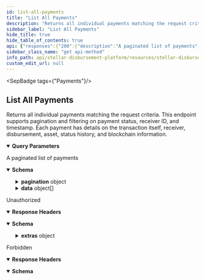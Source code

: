 ```yaml
---
id: list-all-payments
title: "List All Payments"
description: "Returns all individual payments matching the request criteria. This endpoint supports pagination and filtering on payment status, receiver ID, and timestamp. Each payment has details on the transaction itself, receiver, disbursement, asset, status history, and blockchain information."
sidebar_label: "List All Payments"
hide_title: true
hide_table_of_contents: true
api: {"responses":{"200":{"description":"A paginated list of payments","content":{"application/json":{"schema":{"type":"object","properties":{"pagination":{"type":"object","properties":{"next":{"type":"string","example":"?page=3&page_limit=2"},"prev":{"type":"string","example":"?page=1&page_limit=2"},"pages":{"type":"integer","example":8},"total":{"type":"integer","example":16}}},"data":{"type":"array","items":{"type":"object","properties":{"id":{"type":"string","example":"ddf22f55-3259-4822-a4e2-ce01334997f4"},"amount":{"type":"string","example":"100.00"},"stellar_transaction_id":{"type":"string","example":"0b339d1c89d314186b8147c2af4c9a9ed5bbdbcd7ada8d138633907649b"},"stellar_operation_id":{"type":"string"},"status":{"type":"string","enum":["DRAFT","READY","PENDING","PAUSED","SUCCESS","FAILED"]},"status_history":{"type":"array","items":{"type":"object","properties":{"status":{"type":"string","enum":["DRAFT","READY","PENDING","PAUSED","SUCCESS","FAILED"]},"status_message":{"type":"string"},"timestamp":{"type":"string","format":"date-time","example":"2023-02-03T10:45:51.000Z"}}}},"disbursement":{"type":"object","properties":{"id":{"type":"string","format":"uuid","description":"The unique identifier of the disbursement","example":"c51ba1d5-52d3-412f-a59c-6ef32d59ab43"},"name":{"type":"string","description":"The name of the disbursement","example":"disbursement-june-29"},"status":{"type":"string","enum":["DRAFT","READY","STARTED","PAUSED","COMPLETED"]},"created_at":{"type":"string","format":"date-time","description":"The creation timestamp of the disbursement","example":"2023-06-30T01:22:57.831975Z"},"updated_at":{"type":"string","format":"date-time","description":"The last update timestamp of the disbursement","example":"2023-06-30T01:22:58.316511Z"}}},"asset":{"type":"object","properties":{"id":{"type":"string","example":"ffaec4b3-46b0-4db4-a4c4-6c3508057705"},"code":{"type":"string","description":"Asset code","example":"USDC"},"issuer":{"type":"string","description":"Asset issuer address","example":"GBBD47IF6LWK7P7MDEVSCWR7DPUWV3NY3DTQEVFL4NAT4AQH3ZLLFLA5"},"created_at":{"type":"string","format":"date-time","example":"2023-02-03T10:45:51.000Z"},"updated_at":{"type":"string","format":"date-time","example":"2023-02-03T10:45:51.000Z"},"deleted_at":{"type":"string","format":"date-time","example":"2023-06-03T10:55:51.000Z"}}},"receiver_wallet":{"type":"object","properties":{"id":{"type":"string","example":"803031d4-1d04-4879-b6d9-dc5641f9988e"},"receiver":{"type":"object","properties":{"id":{"type":"string","example":"029e2ed0-feb6-4c40-8b47-0836a85741a2"}}},"wallet":{"type":"object","properties":{"id":{"type":"string","example":"5ada9ed5-455a-4782-a0ee-160767e0deb1"},"name":{"type":"string","example":"Vibrant Assist"},"homepage":{"type":"string","example":"https://vibrantapp.com"}}},"stellar_address":{"type":"string","example":"GCXAJ3XJ3VK3JFH3QMDFOSKM2NMMZBSO3VIT6EUPQWSDW2J74M23RRSL"},"created_at":{"type":"string","example":"2023-02-03T10:45:51.000Z"},"updated_at":{"type":"string","example":"2023-02-03T10:45:51.000Z"},"status":{"type":"string","enum":["DRAFT","READY","REGISTERED","FLAGGED"]}}},"created_at":{"type":"string","format":"date-time","example":"2023-02-03T10:45:51.000Z"},"updated_at":{"type":"string","format":"date-time","example":"2023-02-03T10:45:51.000Z"}}}}}}}}},"401":{"description":"Unauthorized","headers":{},"content":{"application/json":{"schema":{"type":"object","properties":{"error":{"type":"string"},"extras":{"type":"object","properties":{"status":{"type":"number"},"message":{"type":"string"}}}},"example":{"error":"Not authorized","extras":{"status":401,"message":"Not authorized"}}},"examples":{"response":{"value":{"error":"Not authorized","extras":{"status":401,"message":"Not authorized"}}}}}}},"403":{"description":"Forbidden","headers":{},"content":{"application/json":{"schema":{"type":"object","properties":{"error":{"type":"string"}},"example":{"error":"Forbidden"}},"examples":{"response":{"value":{"error":"Forbidden"}}}}}}},"operationId":"List All Payments","description":"Returns all individual payments matching the request criteria. This endpoint supports pagination and filtering on payment status, receiver ID, and timestamp. Each payment has details on the transaction itself, receiver, disbursement, asset, status history, and blockchain information.","tags":["Payments"],"parameters":[{"name":"page","in":"query","description":"The page requested.","required":false,"schema":{"type":"number","default":1}},{"name":"page_limit","in":"query","description":"Define how many results will be returned in the response.","required":false,"schema":{"type":"number","default":20}},{"name":"status","in":"query","description":"Exact match on the status of the payment.","required":false,"example":"DRAFT","schema":{"type":"string","enum":["DRAFT","READY","PENDING","PAUSED","SUCCESS","FAILED"]}},{"name":"receiver_id","in":"query","description":"UUID that represents a receiver in the database","required":false,"example":"b6b667ad-6cc2-46cf-9be7-561daace7d48","schema":{"type":"string"}},{"name":"created_at_after","in":"query","description":"Only return payments that are created after this date. Format: YYYY-MM-DD","required":false,"example":"2006-01-02","schema":{"type":"string"}},{"name":"created_at_before","in":"query","description":"Only return payments that are created before this date. Format: YYYY-MM-DD","required":false,"example":"2006-01-02","schema":{"type":"string"}},{"name":"sort","in":"query","description":"Field used to sort payments","required":false,"schema":{"type":"string","enum":["created_at"],"default":"created_at"}},{"name":"direction","in":"query","description":"Direction for sorting payments.","required":false,"schema":{"type":"string","enum":["asc","desc"],"default":"asc"}}],"security":[{"BearerAuth":[]}],"method":"get","path":"/payments","securitySchemes":{"BearerAuth":{"type":"apiKey","name":"Authorization","in":"header","description":"JWT used for authentication, signed with an ES256 private key."}},"info":{"title":"Stellar Disbursement Platform API","version":"","description":"The Stellar Disbursement Platform (SDP) is a tool built for organizations to make bulk payments to a group of recipients over the Stellar network. You can read more about using the SDP [here](https://developers.stellar.org/docs/category/use-the-stellar-disbursement-platform)."},"postman":{"name":"List All Payments","description":{"content":"Returns all individual payments matching the request criteria. This endpoint supports pagination and filtering on payment status, receiver ID, and timestamp. Each payment has details on the transaction itself, receiver, disbursement, asset, status history, and blockchain information.","type":"text/plain"},"url":{"path":["payments"],"host":["{{baseUrl}}"],"query":[{"disabled":false,"description":{"content":"The page requested.","type":"text/plain"},"key":"page","value":""},{"disabled":false,"description":{"content":"Define how many results will be returned in the response.","type":"text/plain"},"key":"page_limit","value":""},{"disabled":false,"description":{"content":"Exact match on the status of the payment.","type":"text/plain"},"key":"status","value":""},{"disabled":false,"description":{"content":"UUID that represents a receiver in the database","type":"text/plain"},"key":"receiver_id","value":""},{"disabled":false,"description":{"content":"Only return payments that are created after this date. Format: YYYY-MM-DD","type":"text/plain"},"key":"created_at_after","value":""},{"disabled":false,"description":{"content":"Only return payments that are created before this date. Format: YYYY-MM-DD","type":"text/plain"},"key":"created_at_before","value":""},{"disabled":false,"description":{"content":"Field used to sort payments","type":"text/plain"},"key":"sort","value":""},{"disabled":false,"description":{"content":"Direction for sorting payments.","type":"text/plain"},"key":"direction","value":""}],"variable":[]},"header":[{"key":"Accept","value":"application/json"}],"method":"GET","auth":{"type":"apikey","apikey":[{"type":"any","value":"Authorization","key":"key"},{"type":"any","value":"<API Key>","key":"value"},{"type":"any","value":"header","key":"in"}]}}}
sidebar_class_name: "get api-method"
info_path: api/stellar-disbursement-platform/resources/stellar-disbursement-platform-api
custom_edit_url: null
---
```



<SepBadge tags={"Payments"}/>


## List All Payments



Returns all individual payments matching the request criteria. This endpoint supports pagination and filtering on payment status, receiver ID, and timestamp. Each payment has details on the transaction itself, receiver, disbursement, asset, status history, and blockchain information.

<details style={{"marginBottom":"1rem"}} data-collapsed={false} open={true}><summary style={{}}><strong>Query Parameters</strong></summary><div><ul><ParamsItem className={"paramsItem"} param={{"name":"page","in":"query","description":"The page requested.","required":false,"schema":{"type":"number","default":1}}}></ParamsItem><ParamsItem className={"paramsItem"} param={{"name":"page_limit","in":"query","description":"Define how many results will be returned in the response.","required":false,"schema":{"type":"number","default":20}}}></ParamsItem><ParamsItem className={"paramsItem"} param={{"name":"status","in":"query","description":"Exact match on the status of the payment.","required":false,"example":"DRAFT","schema":{"type":"string","enum":["DRAFT","READY","PENDING","PAUSED","SUCCESS","FAILED"]}}}></ParamsItem><ParamsItem className={"paramsItem"} param={{"name":"receiver_id","in":"query","description":"UUID that represents a receiver in the database","required":false,"example":"b6b667ad-6cc2-46cf-9be7-561daace7d48","schema":{"type":"string"}}}></ParamsItem><ParamsItem className={"paramsItem"} param={{"name":"created_at_after","in":"query","description":"Only return payments that are created after this date. Format: YYYY-MM-DD","required":false,"example":"2006-01-02","schema":{"type":"string"}}}></ParamsItem><ParamsItem className={"paramsItem"} param={{"name":"created_at_before","in":"query","description":"Only return payments that are created before this date. Format: YYYY-MM-DD","required":false,"example":"2006-01-02","schema":{"type":"string"}}}></ParamsItem><ParamsItem className={"paramsItem"} param={{"name":"sort","in":"query","description":"Field used to sort payments","required":false,"schema":{"type":"string","enum":["created_at"],"default":"created_at"}}}></ParamsItem><ParamsItem className={"paramsItem"} param={{"name":"direction","in":"query","description":"Direction for sorting payments.","required":false,"schema":{"type":"string","enum":["asc","desc"],"default":"asc"}}}></ParamsItem></ul></div></details><div><ApiTabs><TabItem label={"200"} value={"200"}><div>

A paginated list of payments

</div><div><MimeTabs schemaType={"response"}><TabItem label={"application/json"} value={"application/json"}><SchemaTabs><TabItem label={"Schema"} value={"Schema"}><details style={{}} data-collapsed={false} open={true}><summary style={{"textAlign":"left"}}><strong>Schema</strong></summary><div style={{"textAlign":"left","marginLeft":"1rem"}}></div><ul style={{"marginLeft":"1rem"}}><SchemaItem collapsible={true} className={"schemaItem"}><details style={{}}><summary style={{}}><strong>pagination</strong><span style={{"opacity":"0.6"}}> object</span></summary><div style={{"marginLeft":"1rem"}}><SchemaItem collapsible={false} name={"next"} required={false} schemaName={"string"} qualifierMessage={undefined} schema={{"type":"string","example":"?page=3&page_limit=2"}}></SchemaItem><SchemaItem collapsible={false} name={"prev"} required={false} schemaName={"string"} qualifierMessage={undefined} schema={{"type":"string","example":"?page=1&page_limit=2"}}></SchemaItem><SchemaItem collapsible={false} name={"pages"} required={false} schemaName={"integer"} qualifierMessage={undefined} schema={{"type":"integer","example":8}}></SchemaItem><SchemaItem collapsible={false} name={"total"} required={false} schemaName={"integer"} qualifierMessage={undefined} schema={{"type":"integer","example":16}}></SchemaItem></div></details></SchemaItem><SchemaItem collapsible={true} className={"schemaItem"}><details style={{}}><summary style={{}}><strong>data</strong><span style={{"opacity":"0.6"}}> object[]</span></summary><div style={{"marginLeft":"1rem"}}><li><div style={{"fontSize":"var(--ifm-code-font-size)","opacity":"0.6","marginLeft":"-.5rem","paddingBottom":".5rem"}}>Array [</div></li><SchemaItem collapsible={false} name={"id"} required={false} schemaName={"string"} qualifierMessage={undefined} schema={{"type":"string","example":"ddf22f55-3259-4822-a4e2-ce01334997f4"}}></SchemaItem><SchemaItem collapsible={false} name={"amount"} required={false} schemaName={"string"} qualifierMessage={undefined} schema={{"type":"string","example":"100.00"}}></SchemaItem><SchemaItem collapsible={false} name={"stellar_transaction_id"} required={false} schemaName={"string"} qualifierMessage={undefined} schema={{"type":"string","example":"0b339d1c89d314186b8147c2af4c9a9ed5bbdbcd7ada8d138633907649b"}}></SchemaItem><SchemaItem collapsible={false} name={"stellar_operation_id"} required={false} schemaName={"string"} qualifierMessage={undefined} schema={{"type":"string"}}></SchemaItem><SchemaItem collapsible={false} name={"status"} required={false} schemaName={"string"} qualifierMessage={"**Possible values:** [`DRAFT`, `READY`, `PENDING`, `PAUSED`, `SUCCESS`, `FAILED`]"} schema={{"type":"string","enum":["DRAFT","READY","PENDING","PAUSED","SUCCESS","FAILED"]}}></SchemaItem><SchemaItem collapsible={true} className={"schemaItem"}><details style={{}}><summary style={{}}><strong>status_history</strong><span style={{"opacity":"0.6"}}> object[]</span></summary><div style={{"marginLeft":"1rem"}}><li><div style={{"fontSize":"var(--ifm-code-font-size)","opacity":"0.6","marginLeft":"-.5rem","paddingBottom":".5rem"}}>Array [</div></li><SchemaItem collapsible={false} name={"status"} required={false} schemaName={"string"} qualifierMessage={"**Possible values:** [`DRAFT`, `READY`, `PENDING`, `PAUSED`, `SUCCESS`, `FAILED`]"} schema={{"type":"string","enum":["DRAFT","READY","PENDING","PAUSED","SUCCESS","FAILED"]}}></SchemaItem><SchemaItem collapsible={false} name={"status_message"} required={false} schemaName={"string"} qualifierMessage={undefined} schema={{"type":"string"}}></SchemaItem><SchemaItem collapsible={false} name={"timestamp"} required={false} schemaName={"date-time"} qualifierMessage={undefined} schema={{"type":"string","format":"date-time","example":"2023-02-03T10:45:51.000Z"}}></SchemaItem><li><div style={{"fontSize":"var(--ifm-code-font-size)","opacity":"0.6","marginLeft":"-.5rem"}}>]</div></li></div></details></SchemaItem><SchemaItem collapsible={true} className={"schemaItem"}><details style={{}}><summary style={{}}><strong>disbursement</strong><span style={{"opacity":"0.6"}}> object</span></summary><div style={{"marginLeft":"1rem"}}><SchemaItem collapsible={false} name={"id"} required={false} schemaName={"uuid"} qualifierMessage={undefined} schema={{"type":"string","format":"uuid","description":"The unique identifier of the disbursement","example":"c51ba1d5-52d3-412f-a59c-6ef32d59ab43"}}></SchemaItem><SchemaItem collapsible={false} name={"name"} required={false} schemaName={"string"} qualifierMessage={undefined} schema={{"type":"string","description":"The name of the disbursement","example":"disbursement-june-29"}}></SchemaItem><SchemaItem collapsible={false} name={"status"} required={false} schemaName={"string"} qualifierMessage={"**Possible values:** [`DRAFT`, `READY`, `STARTED`, `PAUSED`, `COMPLETED`]"} schema={{"type":"string","enum":["DRAFT","READY","STARTED","PAUSED","COMPLETED"]}}></SchemaItem><SchemaItem collapsible={false} name={"created_at"} required={false} schemaName={"date-time"} qualifierMessage={undefined} schema={{"type":"string","format":"date-time","description":"The creation timestamp of the disbursement","example":"2023-06-30T01:22:57.831975Z"}}></SchemaItem><SchemaItem collapsible={false} name={"updated_at"} required={false} schemaName={"date-time"} qualifierMessage={undefined} schema={{"type":"string","format":"date-time","description":"The last update timestamp of the disbursement","example":"2023-06-30T01:22:58.316511Z"}}></SchemaItem></div></details></SchemaItem><SchemaItem collapsible={true} className={"schemaItem"}><details style={{}}><summary style={{}}><strong>asset</strong><span style={{"opacity":"0.6"}}> object</span></summary><div style={{"marginLeft":"1rem"}}><SchemaItem collapsible={false} name={"id"} required={false} schemaName={"string"} qualifierMessage={undefined} schema={{"type":"string","example":"ffaec4b3-46b0-4db4-a4c4-6c3508057705"}}></SchemaItem><SchemaItem collapsible={false} name={"code"} required={false} schemaName={"string"} qualifierMessage={undefined} schema={{"type":"string","description":"Asset code","example":"USDC"}}></SchemaItem><SchemaItem collapsible={false} name={"issuer"} required={false} schemaName={"string"} qualifierMessage={undefined} schema={{"type":"string","description":"Asset issuer address","example":"GBBD47IF6LWK7P7MDEVSCWR7DPUWV3NY3DTQEVFL4NAT4AQH3ZLLFLA5"}}></SchemaItem><SchemaItem collapsible={false} name={"created_at"} required={false} schemaName={"date-time"} qualifierMessage={undefined} schema={{"type":"string","format":"date-time","example":"2023-02-03T10:45:51.000Z"}}></SchemaItem><SchemaItem collapsible={false} name={"updated_at"} required={false} schemaName={"date-time"} qualifierMessage={undefined} schema={{"type":"string","format":"date-time","example":"2023-02-03T10:45:51.000Z"}}></SchemaItem><SchemaItem collapsible={false} name={"deleted_at"} required={false} schemaName={"date-time"} qualifierMessage={undefined} schema={{"type":"string","format":"date-time","example":"2023-06-03T10:55:51.000Z"}}></SchemaItem></div></details></SchemaItem><SchemaItem collapsible={true} className={"schemaItem"}><details style={{}}><summary style={{}}><strong>receiver_wallet</strong><span style={{"opacity":"0.6"}}> object</span></summary><div style={{"marginLeft":"1rem"}}><SchemaItem collapsible={false} name={"id"} required={false} schemaName={"string"} qualifierMessage={undefined} schema={{"type":"string","example":"803031d4-1d04-4879-b6d9-dc5641f9988e"}}></SchemaItem><SchemaItem collapsible={true} className={"schemaItem"}><details style={{}}><summary style={{}}><strong>receiver</strong><span style={{"opacity":"0.6"}}> object</span></summary><div style={{"marginLeft":"1rem"}}><SchemaItem collapsible={false} name={"id"} required={false} schemaName={"string"} qualifierMessage={undefined} schema={{"type":"string","example":"029e2ed0-feb6-4c40-8b47-0836a85741a2"}}></SchemaItem></div></details></SchemaItem><SchemaItem collapsible={true} className={"schemaItem"}><details style={{}}><summary style={{}}><strong>wallet</strong><span style={{"opacity":"0.6"}}> object</span></summary><div style={{"marginLeft":"1rem"}}><SchemaItem collapsible={false} name={"id"} required={false} schemaName={"string"} qualifierMessage={undefined} schema={{"type":"string","example":"5ada9ed5-455a-4782-a0ee-160767e0deb1"}}></SchemaItem><SchemaItem collapsible={false} name={"name"} required={false} schemaName={"string"} qualifierMessage={undefined} schema={{"type":"string","example":"Vibrant Assist"}}></SchemaItem><SchemaItem collapsible={false} name={"homepage"} required={false} schemaName={"string"} qualifierMessage={undefined} schema={{"type":"string","example":"https://vibrantapp.com"}}></SchemaItem></div></details></SchemaItem><SchemaItem collapsible={false} name={"stellar_address"} required={false} schemaName={"string"} qualifierMessage={undefined} schema={{"type":"string","example":"GCXAJ3XJ3VK3JFH3QMDFOSKM2NMMZBSO3VIT6EUPQWSDW2J74M23RRSL"}}></SchemaItem><SchemaItem collapsible={false} name={"created_at"} required={false} schemaName={"string"} qualifierMessage={undefined} schema={{"type":"string","example":"2023-02-03T10:45:51.000Z"}}></SchemaItem><SchemaItem collapsible={false} name={"updated_at"} required={false} schemaName={"string"} qualifierMessage={undefined} schema={{"type":"string","example":"2023-02-03T10:45:51.000Z"}}></SchemaItem><SchemaItem collapsible={false} name={"status"} required={false} schemaName={"string"} qualifierMessage={"**Possible values:** [`DRAFT`, `READY`, `REGISTERED`, `FLAGGED`]"} schema={{"type":"string","enum":["DRAFT","READY","REGISTERED","FLAGGED"]}}></SchemaItem></div></details></SchemaItem><SchemaItem collapsible={false} name={"created_at"} required={false} schemaName={"date-time"} qualifierMessage={undefined} schema={{"type":"string","format":"date-time","example":"2023-02-03T10:45:51.000Z"}}></SchemaItem><SchemaItem collapsible={false} name={"updated_at"} required={false} schemaName={"date-time"} qualifierMessage={undefined} schema={{"type":"string","format":"date-time","example":"2023-02-03T10:45:51.000Z"}}></SchemaItem><li><div style={{"fontSize":"var(--ifm-code-font-size)","opacity":"0.6","marginLeft":"-.5rem"}}>]</div></li></div></details></SchemaItem></ul></details></TabItem><TabItem label={"Example (from schema)"} value={"Example (from schema)"}><ResponseSamples responseExample={"{\n  \"pagination\": {\n    \"next\": \"?page=3&page_limit=2\",\n    \"prev\": \"?page=1&page_limit=2\",\n    \"pages\": 8,\n    \"total\": 16\n  },\n  \"data\": [\n    {\n      \"id\": \"ddf22f55-3259-4822-a4e2-ce01334997f4\",\n      \"amount\": \"100.00\",\n      \"stellar_transaction_id\": \"0b339d1c89d314186b8147c2af4c9a9ed5bbdbcd7ada8d138633907649b\",\n      \"stellar_operation_id\": \"string\",\n      \"status\": \"DRAFT\",\n      \"status_history\": [\n        {\n          \"status\": \"DRAFT\",\n          \"status_message\": \"string\",\n          \"timestamp\": \"2023-02-03T10:45:51.000Z\"\n        }\n      ],\n      \"disbursement\": {\n        \"id\": \"c51ba1d5-52d3-412f-a59c-6ef32d59ab43\",\n        \"name\": \"disbursement-june-29\",\n        \"status\": \"DRAFT\",\n        \"created_at\": \"2023-06-30T01:22:57.831975Z\",\n        \"updated_at\": \"2023-06-30T01:22:58.316511Z\"\n      },\n      \"asset\": {\n        \"id\": \"ffaec4b3-46b0-4db4-a4c4-6c3508057705\",\n        \"code\": \"USDC\",\n        \"issuer\": \"GBBD47IF6LWK7P7MDEVSCWR7DPUWV3NY3DTQEVFL4NAT4AQH3ZLLFLA5\",\n        \"created_at\": \"2023-02-03T10:45:51.000Z\",\n        \"updated_at\": \"2023-02-03T10:45:51.000Z\",\n        \"deleted_at\": \"2023-06-03T10:55:51.000Z\"\n      },\n      \"receiver_wallet\": {\n        \"id\": \"803031d4-1d04-4879-b6d9-dc5641f9988e\",\n        \"receiver\": {\n          \"id\": \"029e2ed0-feb6-4c40-8b47-0836a85741a2\"\n        },\n        \"wallet\": {\n          \"id\": \"5ada9ed5-455a-4782-a0ee-160767e0deb1\",\n          \"name\": \"Vibrant Assist\",\n          \"homepage\": \"https://vibrantapp.com\"\n        },\n        \"stellar_address\": \"GCXAJ3XJ3VK3JFH3QMDFOSKM2NMMZBSO3VIT6EUPQWSDW2J74M23RRSL\",\n        \"created_at\": \"2023-02-03T10:45:51.000Z\",\n        \"updated_at\": \"2023-02-03T10:45:51.000Z\",\n        \"status\": \"DRAFT\"\n      },\n      \"created_at\": \"2023-02-03T10:45:51.000Z\",\n      \"updated_at\": \"2023-02-03T10:45:51.000Z\"\n    }\n  ]\n}"} language={"json"}></ResponseSamples></TabItem></SchemaTabs></TabItem></MimeTabs></div></TabItem><TabItem label={"401"} value={"401"}><div>

Unauthorized

</div><details style={{"textAlign":"left","marginBottom":"1rem"}} data-collaposed={true} open={false}><summary style={{}}><strong>Response Headers</strong></summary><ul style={{"marginLeft":"1rem"}}></ul></details><div><MimeTabs schemaType={"response"}><TabItem label={"application/json"} value={"application/json"}><SchemaTabs><TabItem label={"Schema"} value={"Schema"}><details style={{}} data-collapsed={false} open={true}><summary style={{"textAlign":"left"}}><strong>Schema</strong></summary><div style={{"textAlign":"left","marginLeft":"1rem"}}></div><ul style={{"marginLeft":"1rem"}}><SchemaItem collapsible={false} name={"error"} required={false} schemaName={"string"} qualifierMessage={undefined} schema={{"type":"string"}}></SchemaItem><SchemaItem collapsible={true} className={"schemaItem"}><details style={{}}><summary style={{}}><strong>extras</strong><span style={{"opacity":"0.6"}}> object</span></summary><div style={{"marginLeft":"1rem"}}><SchemaItem collapsible={false} name={"status"} required={false} schemaName={"number"} qualifierMessage={undefined} schema={{"type":"number"}}></SchemaItem><SchemaItem collapsible={false} name={"message"} required={false} schemaName={"string"} qualifierMessage={undefined} schema={{"type":"string"}}></SchemaItem></div></details></SchemaItem></ul></details></TabItem><TabItem label={"Example (from schema)"} value={"Example (from schema)"}><ResponseSamples responseExample={"{\n  \"error\": \"Not authorized\",\n  \"extras\": {\n    \"status\": 401,\n    \"message\": \"Not authorized\"\n  }\n}"} language={"json"}></ResponseSamples></TabItem><TabItem label={"response"} value={"response"}><ResponseSamples responseExample={"{\n  \"error\": \"Not authorized\",\n  \"extras\": {\n    \"status\": 401,\n    \"message\": \"Not authorized\"\n  }\n}"} language={"json"}></ResponseSamples></TabItem></SchemaTabs></TabItem></MimeTabs></div></TabItem><TabItem label={"403"} value={"403"}><div>

Forbidden

</div><details style={{"textAlign":"left","marginBottom":"1rem"}} data-collaposed={true} open={false}><summary style={{}}><strong>Response Headers</strong></summary><ul style={{"marginLeft":"1rem"}}></ul></details><div><MimeTabs schemaType={"response"}><TabItem label={"application/json"} value={"application/json"}><SchemaTabs><TabItem label={"Schema"} value={"Schema"}><details style={{}} data-collapsed={false} open={true}><summary style={{"textAlign":"left"}}><strong>Schema</strong></summary><div style={{"textAlign":"left","marginLeft":"1rem"}}></div><ul style={{"marginLeft":"1rem"}}><SchemaItem collapsible={false} name={"error"} required={false} schemaName={"string"} qualifierMessage={undefined} schema={{"type":"string"}}></SchemaItem></ul></details></TabItem><TabItem label={"Example (from schema)"} value={"Example (from schema)"}><ResponseSamples responseExample={"{\n  \"error\": \"Forbidden\"\n}"} language={"json"}></ResponseSamples></TabItem><TabItem label={"response"} value={"response"}><ResponseSamples responseExample={"{\n  \"error\": \"Forbidden\"\n}"} language={"json"}></ResponseSamples></TabItem></SchemaTabs></TabItem></MimeTabs></div></TabItem></ApiTabs></div>
